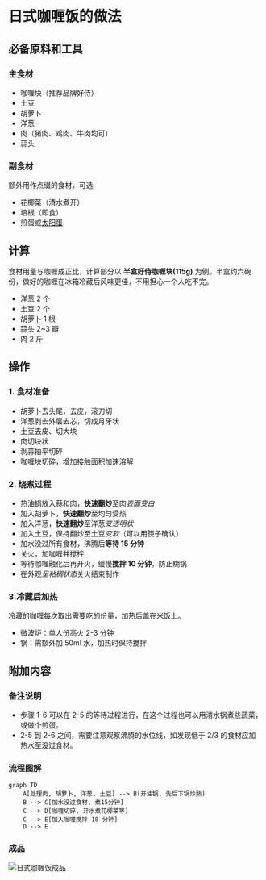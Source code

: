 # 日式咖喱饭的做法

## 必备原料和工具

### 主食材

- 咖喱块（推荐品牌好侍）
- 土豆
- 胡萝卜
- 洋葱
- 肉（猪肉、鸡肉、牛肉均可）
- 蒜头

### 副食材

额外用作点缀的食材，可选

- 花椰菜（清水煮开）
- 培根（即食）
- 煎蛋或[太阳蛋](../../breakfast/太阳蛋.mdx)

## 计算

食材用量与咖喱成正比，计算部分以 **半盒好侍咖喱块(115g)** 为例。半盒约六碗份，做好的咖喱在冰箱冷藏后风味更佳，不用担心一个人吃不完。

- 洋葱 2 个
- 土豆 2 个
- 胡萝卜 1 根
- 蒜头 2~3 瓣
- 肉 2 斤

## 操作

### 1. 食材准备

- 胡萝卜去头尾，去皮，滚刀切
- 洋葱剥去外层去芯，切成月牙状
- 土豆去皮、切大块
- 肉切块状
- 剥蒜拍平切碎
- 咖喱块切碎，增加接触面积加速溶解

### 2. 烧煮过程

- 热油锅放入蒜和肉，**快速翻炒**至肉*表面变白*
- 加入胡萝卜，**快速翻炒**至均匀受热
- 加入洋葱，**快速翻炒**至洋葱*变透明状*
- 加入土豆，保持翻炒至土豆*变软*（可以用筷子确认）
- 加水没过所有食材，沸腾后**等待 15 分钟**
- 关火，加咖喱并搅拌
- 等待咖喱融化后再开火，缓慢**搅拌 10 分钟**，防止糊锅
- 在外观*呈粘稠状态*关火结束制作

### 3.冷藏后加热

冷藏的咖喱每次取出需要吃的份量，加热后盖在[米饭](../米饭/电饭煲蒸米饭.mdx)上。

- 微波炉：单人份高火 2-3 分钟
- 锅：需额外加 50ml 水，加热时保持搅拌

## 附加内容

### 备注说明

- 步骤 1-6 可以在 2-5 的等待过程进行，在这个过程也可以用清水锅煮些蔬菜，或做个煎蛋。
- 2-5 到 2-6 之间，需要注意观察沸腾的水位线，如发现低于 2/3 的食材应加热水至没过食材。

### 流程图解

``` mermaid
graph TD
    A[处理肉, 胡萝卜, 洋葱, 土豆] --> B(开油锅, 先后下锅炒熟)
    B --> C[加水没过食材, 煮15分钟]
    C --> D[咖喱切碎, 开水煮花椰菜等]
    C --> E[加入咖喱搅拌 10 分钟]
    D --> E
```

### 成品

![日式咖喱饭成品](./成品.jpg)
